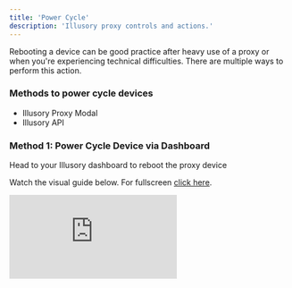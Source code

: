 ```yaml
---
title: 'Power Cycle'
description: 'Illusory proxy controls and actions.'
---
```


Rebooting a device can be good practice after heavy use of a proxy or when you're experiencing technical difficulties. There are multiple ways to perform this action.

### Methods to power cycle devices

- Illusory Proxy Modal
- Illusory API

### Method 1: Power Cycle Device via Dashboard

Head to your Illusory dashboard to reboot the proxy device

Watch the visual guide below. For fullscreen [click here](https://app.arcade.software/share/eXhDQv1x5867qa299wee).

<div style={{
  position: 'relative',
  paddingBottom: 'calc(62.5% + 41px)',
  height: '0'
  }}>
<iframe
  src="https://demo.arcade.software/eXhDQv1x5867qa299wee?embed"
  title="Change Proxy IP"
  frameborder="0"
  loading="lazy"
  allowfullscreen
  webkitallowfullscreen
  mozallowfullscreen
  style={{
    background: '#000000',
    width: '100%',
    height: '100%',
    position: 'absolute',
    top: '0',
    left: '0',
    colorScheme: 'none'
  }}></iframe>
</div>
